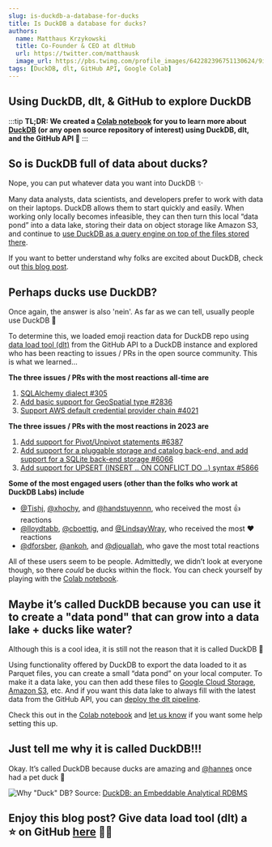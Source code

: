 ```yaml
---
slug: is-duckdb-a-database-for-ducks
title: Is DuckDB a database for ducks? 
authors:
  name: Matthaus Krzykowski
  title: Co-Founder & CEO at dltHub
  url: https://twitter.com/matthausk
  image_url: https://pbs.twimg.com/profile_images/642282396751130624/9ixo0Opj_400x400.jpg
tags: [DuckDB, dlt, GitHub API, Google Colab]
---
```


## Using DuckDB, dlt, & GitHub to explore DuckDB

:::tip
**TL;DR: We created a [Colab notebook](https://colab.research.google.com/drive/1BXvma_9R9MX8p_iSvHE4ebg90sUroty2) for you to learn more about [DuckDB](https://github.com/duckdb/duckdb) (or any open source repository of interest) using DuckDB, dlt, and the GitHub API 🙂**
:::

## So is DuckDB full of data about ducks?

Nope, you can put whatever data you want into DuckDB ✨

Many data analysts, data scientists, and developers prefer to work with data on their laptops. DuckDB allows them to start quickly and easily. When working only locally becomes infeasible, they can then turn this local “data pond” into a data lake, storing their data on object storage like Amazon S3, and continue to [use DuckDB as a query engine on top of the files stored there](https://datamonkeysite.com/2023/02/23/implementing-a-poor-mans-lakehouse-in-azure/).

If you want to better understand why folks are excited about DuckDB, check out [this blog post](https://dlthub.com/docs/blog/duckdb-1M-downloads-users).

## Perhaps ducks use DuckDB?

Once again, the answer is also 'nein'. As far as we can tell, usually people use DuckDB 🦆

To determine this, we loaded emoji reaction data for DuckDB repo using [data load tool (dlt)](https://dlthub.com/docs/intro) from the GitHub API to a DuckDB instance and explored who has been reacting to issues / PRs in the open source community. This is what we learned…

**The three issues / PRs with the most reactions all-time are**
1. [SQLAlchemy dialect #305](https://github.com/duckdb/duckdb/issues/305)
2. [Add basic support for GeoSpatial type #2836](https://github.com/duckdb/duckdb/issues/2836)
3. [Support AWS default credential provider chain #4021](https://github.com/duckdb/duckdb/issues/4021)

**The three issues / PRs with the most reactions in 2023 are**
1. [Add support for Pivot/Unpivot statements #6387](https://github.com/duckdb/duckdb/pull/6387)
2. [Add support for a pluggable storage and catalog back-end, and add support for a SQLite back-end storage #6066](https://github.com/duckdb/duckdb/pull/6066)
3. [Add support for UPSERT (INSERT .. ON CONFLICT DO ..) syntax #5866](https://github.com/duckdb/duckdb/pull/5866)

**Some of the most engaged users (other than the folks who work at DuckDB Labs) include**
- [@Tishj](https://github.com/Tishj), [@xhochy](https://github.com/xhochy), and [@handstuyennn](https://github.com/handstuyennn), who received the most 👍 reactions
- [@lloydtabb](https://github.com/lloydtabb), [@cboettig](https://github.com/cboettig), and [@LindsayWray](https://github.com/LindsayWray), who received the most ❤️ reactions
- [@dforsber](https://github.com/dforsber), [@ankoh](https://github.com/ankoh), and [@djouallah](https://github.com/djouallah), who gave the most total reactions

All of these users seem to be people. Admittedly, we didn’t look at everyone though, so there *could* be ducks within the flock. You can check yourself by playing with the [Colab notebook](https://colab.research.google.com/drive/1BXvma_9R9MX8p_iSvHE4ebg90sUroty2).

## Maybe it’s called DuckDB because you can use it to create a "data pond" that can grow into a data lake + ducks like water?

Although this is a cool idea, it is still not the reason that it is called DuckDB 🌊

Using functionality offered by DuckDB to export the data loaded to it as Parquet files, you can create a small “data pond” on your local computer. To make it a data lake, you can then add these files to [Google Cloud Storage](https://cloud.google.com/storage), [Amazon S3](https://aws.amazon.com/s3/), etc. And if you want this data lake to always fill with the latest data from the GitHub API, you can [deploy the dlt pipeline](https://dlthub.com/docs/walkthroughs/deploy-a-pipeline).

Check this out in the [Colab notebook](https://colab.research.google.com/drive/1BXvma_9R9MX8p_iSvHE4ebg90sUroty2) and [let us know](https://github.com/dlt-hub/dlt/issues/new) if you want some help setting this up.

## Just tell me why it is called DuckDB!!!

Okay. It’s called DuckDB because ducks are amazing and [@hannes](https://github.com/hannes) once had a pet duck 🤣

![Why "Duck" DB?](/img/why-duckdb.png)
Source: [DuckDB: an Embeddable Analytical RDBMS](https://db.in.tum.de/teaching/ss19/moderndbs/duckdb-tum.pdf)

## Enjoy this blog post? Give data load tool (dlt) a ⭐ on GitHub [here](https://github.com/dlt-hub/dlt) 🤜🤛

